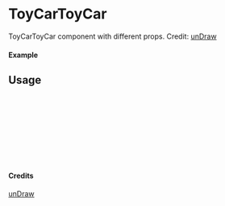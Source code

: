 
<Meta of={ToyCarToyCar} title="unDraw/ToyCarToyCar" />

# ToyCarToyCar

ToyCarToyCar component with different props.
Credit: [unDraw](https://undraw.co/illustrations)

#### Example

<Canvas of={ToyCarToyCar.Primary} />

## Usage

```ts
import { ToyCarToyCar } from "yadl-ui";

const Example = () => {
  return (
      <ToyCarToyCar />
  );
};

export default Example;
```

#### Credits
[unDraw](https://undraw.co/illustrations)

